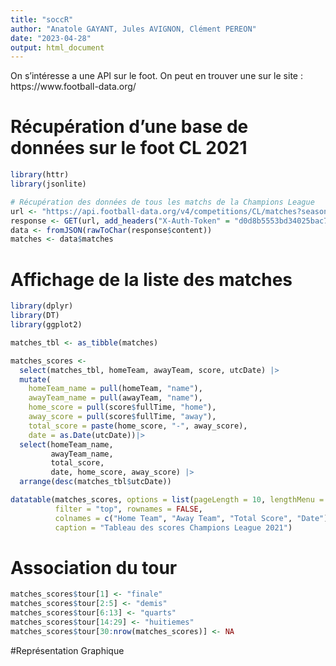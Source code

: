 ---
title: "soccR"
author: "Anatole GAYANT, Jules AVIGNON, Clément PEREON"
date: "2023-04-28"
output: html_document
---


On s'intéresse a une API sur le foot. 
On peut en trouver une sur le site : https://www.football-data.org/


# Récupération d'une base de données sur le foot CL 2021
```{r, warning=FALSE, message=FALSE}
library(httr)
library(jsonlite)

# Récupération des données de tous les matchs de la Champions League
url <- "https://api.football-data.org/v4/competitions/CL/matches?season=2020"
response <- GET(url, add_headers("X-Auth-Token" = "d0d8b5553bd34025bac768b663973df2"))
data <- fromJSON(rawToChar(response$content))
matches <- data$matches
```

# Affichage de la liste des matches

```{r, message=FALSE}
library(dplyr)
library(DT)
library(ggplot2)

matches_tbl <- as_tibble(matches)

matches_scores <-
  select(matches_tbl, homeTeam, awayTeam, score, utcDate) |>
  mutate(
    homeTeam_name = pull(homeTeam, "name"),
    awayTeam_name = pull(awayTeam, "name"),
    home_score = pull(score$fullTime, "home"),
    away_score = pull(score$fullTime, "away"),
    total_score = paste(home_score, "-", away_score),
    date = as.Date(utcDate))|>
  select(homeTeam_name,
         awayTeam_name,
         total_score,
         date, home_score, away_score) |>
  arrange(desc(matches_tbl$utcDate))

datatable(matches_scores, options = list(pageLength = 10, lengthMenu = c(10, 20, 50)), 
          filter = "top", rownames = FALSE,
          colnames = c("Home Team", "Away Team", "Total Score", "Date"),
          caption = "Tableau des scores Champions League 2021")

```

# Association du tour

```{r, message=FALSE, Avis = FALSE}
matches_scores$tour[1] <- "finale"
matches_scores$tour[2:5] <- "demis"
matches_scores$tour[6:13] <- "quarts"
matches_scores$tour[14:29] <- "huitiemes"
matches_scores$tour[30:nrow(matches_scores)] <- NA
```

#Représentation Graphique 